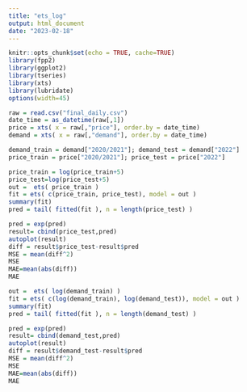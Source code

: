 ```yaml
---
title: "ets_log"
output: html_document
date: "2023-02-18"
---
```

```r
knitr::opts_chunk$set(echo = TRUE, cache=TRUE)
library(fpp2)
library(ggplot2)
library(tseries)
library(xts)
library(lubridate)
options(width=45)
```

```r
raw = read.csv("final_daily.csv")
date_time = as_datetime(raw[,1])
price = xts( x = raw[,"price"], order.by = date_time) 
demand = xts( x = raw[,"demand"], order.by = date_time) 

demand_train = demand["2020/2021"]; demand_test = demand["2022"]
price_train = price["2020/2021"]; price_test = price["2022"]
```

```r
price_train = log(price_train+5)
price_test=log(price_test+5)
out =  ets( price_train )
fit = ets( c(price_train, price_test), model = out )
summary(fit)
pred = tail( fitted(fit ), n = length(price_test) )
```

```r
pred = exp(pred)
result= cbind(price_test,pred)
autoplot(result)
diff = result$price_test-result$pred
MSE = mean(diff^2)
MSE
MAE=mean(abs(diff))
MAE
```


```r
out =  ets( log(demand_train) )
fit = ets( c(log(demand_train), log(demand_test)), model = out )
summary(fit)
pred = tail( fitted(fit ), n = length(demand_test) )
```

```r
pred = exp(pred)
result= cbind(demand_test,pred)
autoplot(result)
diff = result$demand_test-result$pred
MSE = mean(diff^2)
MSE
MAE=mean(abs(diff))
MAE
```